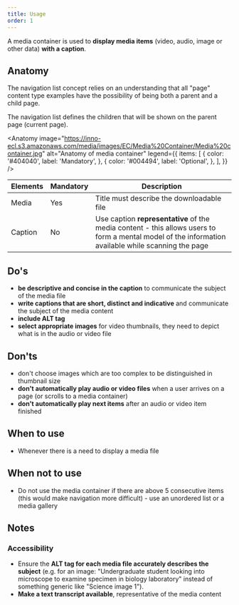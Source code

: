 ```yaml
---
title: Usage
order: 1
---
```



<Paragraph size="lead">
  A media container is used to <strong>display media items</strong> (video,
  audio, image or other data) <strong>with a caption</strong>.
</Paragraph>

## Anatomy

The navigation list concept relies on an understanding that all "page" content type examples have the possibility of being both a parent and a child page.

The navigation list defines the children that will be shown on the parent page (current page).

<Anatomy
  image="https://inno-ecl.s3.amazonaws.com/media/images/EC/Media%20Container/Media%20container.jpg"
  alt="Anatomy of media container"
  legend={{
    items: [
      {
        color: '#404040',
        label: 'Mandatory',
      },
      {
        color: '#004494',
        label: 'Optional',
      },
    ],
  }}
/>

| Elements | Mandatory | Description                                                                                                                                         |
| -------- | --------- | --------------------------------------------------------------------------------------------------------------------------------------------------- |
| Media    | Yes       | Title must describe the downloadable file                                                                                                           |
| Caption  | No        | Use caption **representative** of the media content - this allows users to form a mental model of the information available while scanning the page |

## Do's

- **be descriptive and concise in the caption** to communicate the subject of the media file
- **write captions that are short, distinct and indicative** and communicate the subject of the media content
- **include ALT tag**
- **select appropriate images** for video thumbnails, they need to depict what is in the audio or video file

## Don'ts

- don't choose images which are too complex to be distinguished in thumbnail size
- **don't automatically play audio or video files** when a user arrives on a page (or scrolls to a media container)
- **don't automatically play next items** after an audio or video item finished

## When to use

- Whenever there is a need to display a media file

## When not to use

- Do not use the media container if there are above 5 consecutive items (this would make navigation more difficult) - use an <Link to="/ec/components/list/usage/">unordered list</Link> or a <Link to="/ec/components/media/gallery/usage/">media gallery</Link>

## Notes

### Accessibility

- Ensure the **ALT tag for each media file accurately describes the subject** (e.g. for an image: "Undergraduate student looking into microscope to examine specimen in biology laboratory" instead of something generic like "Science image 1").
- **Make a text transcript available**, representative of the media content
